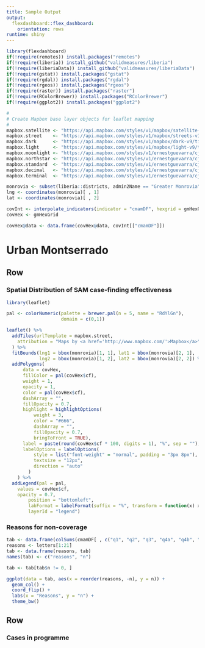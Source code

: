 ```yaml
---
title: Sample Output
output: 
  flexdashboard::flex_dashboard:
    orientation: rows
runtime: shiny
---
```


```r
library(flexdashboard)
if(!require(remotes)) install.packages("remotes")
if(!require(liberia)) install_github("validmeasures/liberia")
if(!require(liberiaData)) install_github("validmeasures/liberiaData")
if(!require(gstat)) install.packages("gstat")
if(!require(rgdal)) install.packages("rgdal")
if(!require(rgeos)) install.packages("rgeos")
if(!require(raster)) install.packages("raster")
if(!require(RColorBrewer)) install.packages("RColorBrewer")
if(!require(ggplot2)) install.packages("ggplot2")

#
# Create Mapbox base layer objects for leaflet mapping
#
mapbox.satellite <- "https://api.mapbox.com/styles/v1/mapbox/satellite-streets-v10/tiles/256/{z}/{x}/{y}?access_token=pk.eyJ1IjoiZXJuZXN0Z3VldmFycmEiLCJhIjoiejRRLXlZdyJ9.sqS1zi0rDH5CIzvcn9SXSg"
mapbox.street    <- "https://api.mapbox.com/styles/v1/mapbox/streets-v10/tiles/256/{z}/{x}/{y}?access_token=pk.eyJ1IjoiZXJuZXN0Z3VldmFycmEiLCJhIjoiejRRLXlZdyJ9.sqS1zi0rDH5CIzvcn9SXSg"
mapbox.dark      <- "https://api.mapbox.com/styles/v1/mapbox/dark-v9/tiles/256/{z}/{x}/{y}?access_token=pk.eyJ1IjoiZXJuZXN0Z3VldmFycmEiLCJhIjoiejRRLXlZdyJ9.sqS1zi0rDH5CIzvcn9SXSg"
mapbox.light     <- "https://api.mapbox.com/styles/v1/mapbox/light-v9/tiles/256/{z}/{x}/{y}?access_token=pk.eyJ1IjoiZXJuZXN0Z3VldmFycmEiLCJhIjoiejRRLXlZdyJ9.sqS1zi0rDH5CIzvcn9SXSg"
mapbox.moonlight <- "https://api.mapbox.com/styles/v1/ernestguevarra/cj3nban30001z2rpahc10c9ef/tiles/256/{z}/{x}/{y}?access_token=pk.eyJ1IjoiZXJuZXN0Z3VldmFycmEiLCJhIjoiejRRLXlZdyJ9.sqS1zi0rDH5CIzvcn9SXSg"
mapbox.northstar <- "https://api.mapbox.com/styles/v1/ernestguevarra/cj4ke832y4sng2spe2ds4fs55/tiles/256/{z}/{x}/{y}?access_token=pk.eyJ1IjoiZXJuZXN0Z3VldmFycmEiLCJhIjoiejRRLXlZdyJ9.sqS1zi0rDH5CIzvcn9SXSg"
mapbox.standard  <- "https://api.mapbox.com/styles/v1/ernestguevarra/cj5di36jn0gxg2rphjn3yetpt/tiles/256/{z}/{x}/{y}?access_token=pk.eyJ1IjoiZXJuZXN0Z3VldmFycmEiLCJhIjoiejRRLXlZdyJ9.sqS1zi0rDH5CIzvcn9SXSg"
mapbox.decimal   <- "https://api.mapbox.com/styles/v1/ernestguevarra/cj5ms1akt3pbi2smtcewsex9m/tiles/256/{z}/{x}/{y}?access_token=pk.eyJ1IjoiZXJuZXN0Z3VldmFycmEiLCJhIjoiejRRLXlZdyJ9.sqS1zi0rDH5CIzvcn9SXSg"
mapbox.terminal  <- "https://api.mapbox.com/styles/v1/ernestguevarra/cj6g0tzbd30kc2sph2wyh666m/tiles/256/{z}/{x}/{y}?access_token=pk.eyJ1IjoiZXJuZXN0Z3VldmFycmEiLCJhIjoiejRRLXlZdyJ9.sqS1zi0rDH5CIzvcn9SXSg"

monrovia <- subset(liberia::districts, admin2Name == "Greater Monrovia")
lng <- coordinates(monrovia)[ , 1]
lat <- coordinates(monrovia)[ , 2]

covInt <- interpolate_indicators(indicator = "cmamDF", hexgrid = gmHexGrid, coords = sampleList.r2)
covHex <- gmHexGrid

covHex@data <- data.frame(covHex@data, covInt[["cmamDF"]])
```

Urban Montserrado
================================================================================

Row {data-height=650}
--------------------------------------------------------------------------------

### Spatial Distribution of SAM case-finding effectiveness

```r
library(leaflet)

pal <- colorNumeric(palette = brewer.pal(n = 5, name = "RdYlGn"),
                    domain = c(0,1))

leaflet() %>%
  addTiles(urlTemplate = mapbox.street,
    attribution = "Maps by <a href='http://www.mapbox.com/'>Mapbox</a>"
  ) %>%
  fitBounds(lng1 = bbox(monrovia)[1, 1], lat1 = bbox(monrovia)[2, 1],
            lng2 = bbox(monrovia)[1, 2], lat2 = bbox(monrovia)[2, 2]) %>%
  addPolygons(
	  data = covHex,
	  fillColor = pal(covHex$cf),
	  weight = 1,
	  opacity = 1,
	  color = pal(covHex$cf),
	  dashArray = "",
	  fillOpacity = 0.7,
	  highlight = highlightOptions(
		  weight = 3,
		  color = "#666",
		  dashArray = "",
		  fillOpacity = 0.7,
		  bringToFront = TRUE),
	  label = paste(round(covHex$cf * 100, digits = 1), "%", sep = ""),
	  labelOptions = labelOptions(
		  style = list("font-weight" = "normal", padding = "3px 8px"),
		  textsize = "12px",
		  direction = "auto"
		)
	) %>%
  addLegend(pal = pal, 
    values = covHex$cf, 
    opacity = 0.7,
		position = "bottomleft", 
		labFormat = labelFormat(suffix = "%", transform = function(x) x * 100),
		layerId = "legend")
```

### Reasons for non-coverage

```r
tab <- data.frame(colSums(cmamDF[ , c("q1", "q2", "q3", "q4a", "q4b", "q4c", "q4d", "q4e", "q4f", "q4g", "q4h", "q4i", "q4j", "q4k", "q4l", "q4m", "q4n", "q4o", "q4p", "q4q", "q4r")], na.rm = TRUE))
reasons <- letters[1:21]
tab <- data.frame(reasons, tab)
names(tab) <- c("reasons", "n")

tab <- tab[tab$n != 0, ]

ggplot(data = tab, aes(x = reorder(reasons, -n), y = n)) +
  geom_col() +
  coord_flip() +
  labs(x = "Reasons", y = "n") +
  theme_bw()
```

Row
--------------------------------------------------------------------------------

### Cases in programme {.value-box}

```r

```

